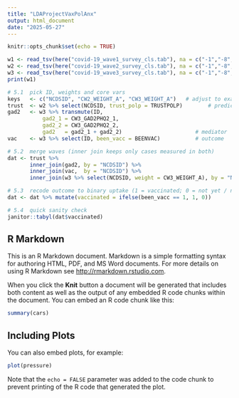 ```yaml
---
title: "LDAProjectVaxPolAnx"
output: html_document
date: "2025-05-27"
---
```


```r
knitr::opts_chunk$set(echo = TRUE)
```
```r
w1 <- read_tsv(here("covid-19_wave1_survey_cls.tab"), na = c("-1","-8","-9"))
w2 <- read_tsv(here("covid-19_wave2_survey_cls.tab"), na = c("-1","-8","-9"))
w3 <- read_tsv(here("covid-19_wave3_survey_cls.tab"), na = c("-1","-8","-9"))
print(w1)


```
```r
# 5.1  pick ID, weights and core vars
keys   <- c("NCDSID", "CW2_WEIGHT_A", "CW3_WEIGHT_A")   # adjust to exact names after a quick glimpse with names()
trust  <- w2 %>% select(NCDSID, trust_polp = TRUSTPOLP)        # predictor
gad2   <- w3 %>% transmute(ID,
           gad2_1 = CW3_GAD2PHQ2_1,
           gad2_2 = CW3_GAD2PHQ2_2,
           gad2   = gad2_1 + gad2_2)                       # mediator
vac    <- w3 %>% select(ID, been_vacc = BEENVAC)           # outcome

# 5.2  merge waves (inner join keeps only cases measured in both)
dat <- trust %>%
       inner_join(gad2, by = "NCDSID") %>%
       inner_join(vac,  by = "NCDSID") %>%
       inner_join(w3 %>% select(NCDSID, weight = CW3_WEIGHT_A), by = "NCDSID")   # add weights

# 5.3  recode outcome to binary uptake (1 = vaccinated; 0 = not yet / no intent)
dat <- dat %>% mutate(vaccinated = ifelse(been_vacc == 1, 1, 0))

# 5.4  quick sanity check
janitor::tabyl(dat$vaccinated)

```


## R Markdown

This is an R Markdown document. Markdown is a simple formatting syntax for authoring HTML, PDF, and MS Word documents. For more details on using R Markdown see <http://rmarkdown.rstudio.com>.

When you click the **Knit** button a document will be generated that includes both content as well as the output of any embedded R code chunks within the document. You can embed an R code chunk like this:

```r
summary(cars)
```

## Including Plots

You can also embed plots, for example:

```r
plot(pressure)
```

Note that the `echo = FALSE` parameter was added to the code chunk to prevent printing of the R code that generated the plot.
